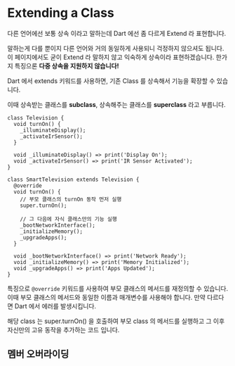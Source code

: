 # Extending a Class

다른 언어에선 보통 상속 이라고 말하는데 Dart 에선 좀 다르게 Extend 라 표현합니다.

말하는게 다를 뿐이지 다른 언어와 거의 동일하게 사용되니 걱정하지 않으셔도 됩니다. 이 페이지에서도 굳이 Extend 라 말하지 않고 익숙하게 상속이라 표현하겠습니다. 한가지 특징으론 **다중 상속을 지원하지 않습니다!**

Dart 에서 extends 키워드를 사용하면, 기존 Class 를 상속해서 기능을 확장할 수 있습니다.

이때 상속받는 클래스를 **subclass**, 상속해주는 클래스를 **superclass** 라고 부릅니다.

```dart:extend-class
class Television {
  void turnOn() {
    _illuminateDisplay();
    _activateIrSensor();
  }

  void _illuminateDisplay() => print('Display On');
  void _activateIrSensor() => print('IR Sensor Activated');
}

class SmartTelevision extends Television {
  @override
  void turnOn() {
    // 부모 클래스의 turnOn 동작 먼저 실행
    super.turnOn();

    // 그 다음에 자식 클래스만의 기능 실행
    _bootNetworkInterface();
    _initializeMemory();
    _upgradeApps();
  }

  void _bootNetworkInterface() => print('Network Ready');
  void _initializeMemory() => print('Memory Initialized');
  void _upgradeApps() => print('Apps Updated');
}
```

특징으로 `@override` 키워드를 사용하여 부모 클래스의 메서드를 재정의할 수 있습니다. 이때 부모 클래스의 메서드와 동일한 이름과 매개변수를 사용해야 합니다. 만약 다르다면 Dart 에서 에러를 발생시킵니다.

해당 class 는 super.turnOn() 을 호출하여 부모 class 의 메서드를 실행하고 그 이후 자신만의 고유 동작을 추가하는 코드 입니다.



## 멤버 오버라이딩